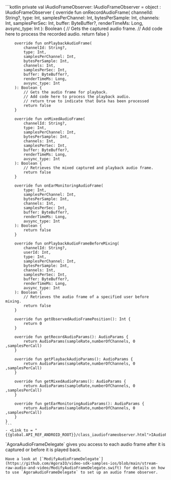 <PlatformWrapper platform="android">
    ```kotlin
    private val iAudioFrameObserver: IAudioFrameObserver = object : IAudioFrameObserver {
        override fun onRecordAudioFrame(
            channelId: String?,
            type: Int,
            samplesPerChannel: Int,
            bytesPerSample: Int,
            channels: Int,
            samplesPerSec: Int,
            buffer: ByteBuffer?,
            renderTimeMs: Long,
            avsync_type: Int
        ): Boolean {
            // Gets the captured audio frame.
            // Add code here to process the recorded audio.
            return false
        }

        override fun onPlaybackAudioFrame(
            channelId: String?,
            type: Int,
            samplesPerChannel: Int,
            bytesPerSample: Int,
            channels: Int,
            samplesPerSec: Int,
            buffer: ByteBuffer?,
            renderTimeMs: Long,
            avsync_type: Int
        ): Boolean {
            // Gets the audio frame for playback.
            // Add code here to process the playback audio.
            // return true to indicate that Data has been processed
            return false
        }

        override fun onMixedAudioFrame(
            channelId: String?,
            type: Int,
            samplesPerChannel: Int,
            bytesPerSample: Int,
            channels: Int,
            samplesPerSec: Int,
            buffer: ByteBuffer?,
            renderTimeMs: Long,
            avsync_type: Int
        ): Boolean {
            // Retrieves the mixed captured and playback audio frame.
            return false
        }

        override fun onEarMonitoringAudioFrame(
            type: Int,
            samplesPerChannel: Int,
            bytesPerSample: Int,
            channels: Int,
            samplesPerSec: Int,
            buffer: ByteBuffer?,
            renderTimeMs: Long,
            avsync_type: Int
        ): Boolean {
            return false
        }

        override fun onPlaybackAudioFrameBeforeMixing(
            channelId: String?,
            userId: Int,
            type: Int,
            samplesPerChannel: Int,
            bytesPerSample: Int,
            channels: Int,
            samplesPerSec: Int,
            buffer: ByteBuffer?,
            renderTimeMs: Long,
            avsync_type: Int
        ): Boolean {
            // Retrieves the audio frame of a specified user before mixing.
            return false
        }

        override fun getObservedAudioFramePosition(): Int {
            return 0
        }

        override fun getRecordAudioParams(): AudioParams {
            return AudioParams(sampleRate,numberOfChannels, 0 ,samplesPerCall)
        }

        override fun getPlaybackAudioParams(): AudioParams {
            return AudioParams(sampleRate,numberOfChannels, 0 ,samplesPerCall)
        }

        override fun getMixedAudioParams(): AudioParams {
            return AudioParams(sampleRate,numberOfChannels, 0 ,samplesPerCall)
        }

        override fun getEarMonitoringAudioParams(): AudioParams {
            return AudioParams(sampleRate,numberOfChannels, 0 ,samplesPerCall)
        }
    }
    ```
    - <Link to = "{{global.API_REF_ANDROID_ROOT}}/class_iaudioframeobserver.html">IAudioFrameObserver</Link>
</PlatformWrapper>
<PlatformWrapper platform="ios">
    `AgoraAudioFrameDelegate` gives you access to each audio frame after it is captured or before it is played back.

    Have a look at [`ModifyAudioFrameDelegate`](https://github.com/AgoraIO/video-sdk-samples-ios/blob/main/stream-raw-audio-and-video/ModifyAudioFrameDelegate.swift) for details on how to use `AgoraAudioFrameDelegate` to set up an audio frame observer.
</PlatformWrapper>
